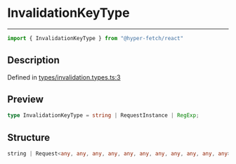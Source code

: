 

# InvalidationKeyType

<div class="api-docs__separator" data-reactroot="">

---

</div><div class="api-docs__import" data-reactroot="">

```ts
import { InvalidationKeyType } from "@hyper-fetch/react"
```

</div><div class="api-docs__section">

## Description

</div><div class="api-docs__description"><span class="api-docs__do-not-parse">



</span></div><p class="api-docs__definition">

Defined in [types/invalidation.types.ts:3](https://github.com/BetterTyped/hyper-fetch/blob/3f01c37e/packages/react/src/types/invalidation.types.ts#L3)

</p><div class="api-docs__section">

## Preview

</div><div class="api-docs__preview type single">

```ts
type InvalidationKeyType = string | RequestInstance | RegExp;
```

</div><div class="api-docs__section">

## Structure

</div><div class="api-docs__returns">

```ts
string | Request<any, any, any, any, any, any, any, any, any, any, any> | RegExp
```

</div>